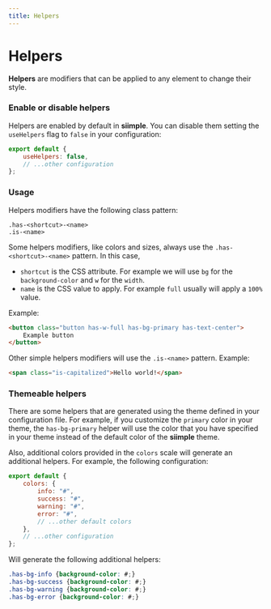 ```yaml
---
title: Helpers
---
```


# Helpers

**Helpers** are modifiers that can be applied to any element to change their style.

### Enable or disable helpers

Helpers are enabled by default in **siimple**. You can disable them setting the `useHelpers` flag to `false` in your configuration:

```js title=siimple.config.js
export default {
    useHelpers: false,
    // ...other configuration
};
```

### Usage

Helpers modifiers have the following class pattern:

```
.has-<shortcut>-<name>
.is-<name>
```

Some helpers modifiers, like colors and sizes, always use the `.has-<shortcut>-<name>` pattern. In this case,

- `shortcut` is the CSS attribute. For example we will use `bg` for the `background-color` and `w` for the `width`.
- `name` is the CSS value to apply. For example `full` usually will apply a `100%` value.

Example:

```html
<button class="button has-w-full has-bg-primary has-text-center">
    Example button
</button>
```

Other simple helpers modifiers will use the `.is-<name>` pattern. Example:

```html
<span class="is-capitalized">Hello world!</span>
```

### Themeable helpers

There are some helpers that are generated using the theme defined in your configuration file. For example, if you customize the `primary` color in your theme, the `has-bg-primary` helper will use the color that you have specified in your theme instead of the default color of the **siimple** theme.

Also, additional colors provided in the `colors` scale will generate an additional helpers. For example, the following configuration:

```js title=siimple.config.js
export default {
    colors: {
        info: "#",
        success: "#",
        warning: "#",
        error: "#",
        // ...other default colors
    },
    // ...other configuration
};
```

Will generate the following additional helpers: 

```css
.has-bg-info {background-color: #;}
.has-bg-success {background-color: #;}
.has-bg-warning {background-color: #;}
.has-bg-error {background-color: #;}
```
